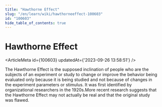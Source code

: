 ```yaml
---
title: "Hawthorne Effect"
slug: "/en/learn/wiki/hawthorneeffect-100603"
id: "100603"
hide_table_of_contents: true
---
```



# Hawthorne Effect

<ArticleMeta id={100603} updatedAt={'2023-09-26 13:58:51'} />
<div className='border-solid border-b border-t-0 my-4 border-[var(--ifm-color-gray-300)]' />

The Hawthorne Effect is the supposed inclination of people who are the subjects of an experiment or study to change or improve the behavior being evaluated only because it is being studied and not because of changes in the experiment parameters or stimulus. It was first identified by organizational researchers in the 1920s.More recent research suggests that the Hawthorne Effect may not actually be real and that the original study was flawed.
